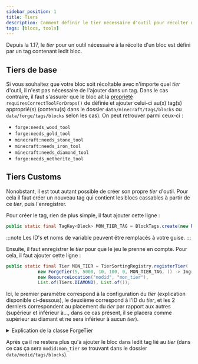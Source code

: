 ```yaml
---
sidebar_position: 1
title: Tiers
description: Comment définir le tier nécessaire d'outil pour récolter un bloc ?
tags: [blocs, tools]
---
```


Depuis la 1.17, le _tier_ pour un outil nécessaire à la récolte d'un bloc est défini par un tag contenant ledit bloc.

## Tiers de base

Si vous souhaitez que votre bloc soit récoltable avec n'importe quel _tier_ d'outil, il n'est pas nécessaire de l'ajouter dans un tag. Dans le cas contraire, il faut s'assurer que le bloc ait la [propriété](../properties.mdx) `requiresCorrectToolForDrops()` de définie et ajouter celui-ci au(x) tag(s) approprié(s) (contenu(s) dans le dossier `data/minecraft/tags/blocks` ou `data/forge/tags/blocks` selon les cas). On peut retrouver parmi ceux-ci :

- `forge:needs_wood_tool`
- `forge:needs_gold_tool`
- `minecraft:needs_stone_tool`
- `minecraft:needs_iron_tool`
- `minecraft:needs_diamond_tool`
- `forge:needs_netherite_tool`

## Tiers Customs

Nonobstant, il est tout autant possible de créer son propre _tier_ d'outil. Pour cela il faut créer un nouveau tag qui contient les blocs cassables à partir de ce _tier_, puis l'enregistrer.

Pour créer le tag, rien de plus simple, il faut ajouter cette ligne :

```java
public static final TagKey<Block> MON_TIER_TAG = BlockTags.create(new ResourceLocation("modid", "mon_tier_tag"));
```

:::note
Les ID's et noms de variable peuvent être remplacés à votre guise.
:::

Ensuite, il faut enregistrer le _tier_ pour que le jeu le prenne en compte. Pour cela, il faut ajouter cette ligne :

```java
public static final Tier MON_TIER = TierSortingRegistry.registerTier(
            new ForgeTier(5, 5000, 10, 100, 0, MON_TIER_TAG, () -> Ingredient.of(Items.OBSIDIAN)),
            new ResourceLocation("modid", "mon_tier"),
            List.of(Tiers.DIAMOND), List.of());
```


Ici, le premier paramètre correspond à la configuration du _tier_ (explication disponible ci-dessous), le deuxième correspond à l'ID du _tier_, et les 2 derniers correspondent au placement du _tier_ par rapport aux autres (supérieur et inférieur à..., dans ce cas présent, il se placera comme supérieur au diamant et ne sera inférieur à aucun _tier_).

<details>
<summary>Explication de la classe ForgeTier</summary>

```java
new ForgeTier(5, 5000, 10, 100, 0, MON_TIER_TAG, () -> Ingredient.of(Items.OBSIDIAN))
```

Ici, le premier paramètre correspond au niveau du _tier_ (hiérarchie entre tous malgré le fait que ce système soit déprécié depuis la version 37.0.31 de Forge), le second correspond quant à lui au nombre d'utilisations maximum (cela peut être recalculé selon l'item concerné), le troisième à la rapidité de l'item possédant ce _tier_, le quatrième au nombre de dégâts, le cinquième à la valeur d'enchantement (par exemple les outils en or s'enchantent plus facilement que ceux en fer) et le sixième correspond à l'item nécessaire pour réparer les outils de ce _tier_.

</details>

Après ça il ne restera plus qu'à ajouter le bloc dans ledit tag lié au _tier_ (dans ce cas ça sera `modid:mon_tier` se trouvant dans le dossier `data/modid/tags/blocks`).
